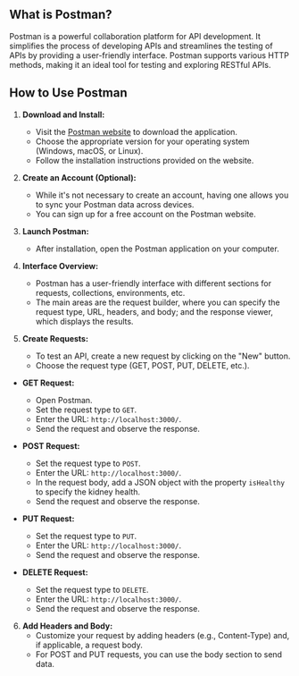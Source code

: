 ## What is Postman?

Postman is a powerful collaboration platform for API development. It simplifies the process of developing APIs and streamlines the testing of APIs by providing a user-friendly interface. Postman supports various HTTP methods, making it an ideal tool for testing and exploring RESTful APIs.

## How to Use Postman

1. **Download and Install:**
   - Visit the [Postman website](https://www.postman.com/) to download the application.
   - Choose the appropriate version for your operating system (Windows, macOS, or Linux).
   - Follow the installation instructions provided on the website.

2. **Create an Account (Optional):**
   - While it's not necessary to create an account, having one allows you to sync your Postman data across devices.
   - You can sign up for a free account on the Postman website.

3. **Launch Postman:**
   - After installation, open the Postman application on your computer.

4. **Interface Overview:**
   - Postman has a user-friendly interface with different sections for requests, collections, environments, etc.
   - The main areas are the request builder, where you can specify the request type, URL, headers, and body; and the response viewer, which displays the results.

5. **Create Requests:**
   - To test an API, create a new request by clicking on the "New" button.
   - Choose the request type (GET, POST, PUT, DELETE, etc.).


- **GET Request:**
   - Open Postman.
   - Set the request type to `GET`.
   - Enter the URL: `http://localhost:3000/`.
   - Send the request and observe the response.

- **POST Request:**
   - Set the request type to `POST`.
   - Enter the URL: `http://localhost:3000/`.
   - In the request body, add a JSON object with the property `isHealthy` to specify the kidney health.
   - Send the request and observe the response.

- **PUT Request:**
   - Set the request type to `PUT`.
   - Enter the URL: `http://localhost:3000/`.
   - Send the request and observe the response.

- **DELETE Request:**
   - Set the request type to `DELETE`.
   - Enter the URL: `http://localhost:3000/`.
   - Send the request and observe the response.

6. **Add Headers and Body:**
   - Customize your request by adding headers (e.g., Content-Type) and, if applicable, a request body.
   - For POST and PUT requests, you can use the body section to send data.


